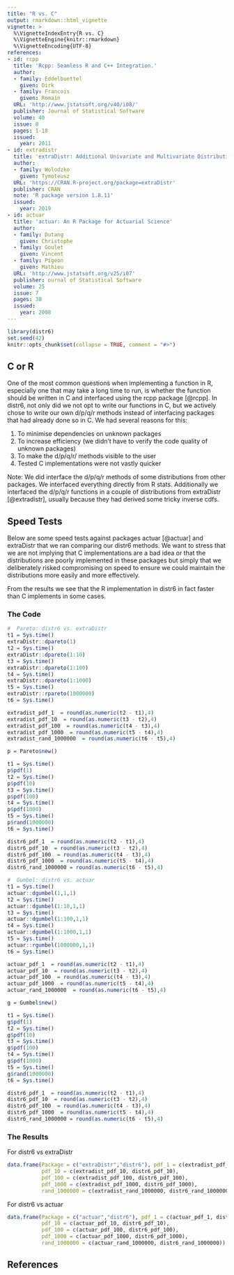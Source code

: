 ```yaml
---
title: "R vs. C"
output: rmarkdown::html_vignette
vignette: >
  %\VignetteIndexEntry{R vs. C}
  %\VignetteEngine{knitr::rmarkdown}
  %\VignetteEncoding{UTF-8}
references:
- id: rcpp
  title: 'Rcpp: Seamless R and C++ Integration.'
  author:
  - family: Eddelbuettel
    given: Dirk
  - family: Francois
    given: Romain
  URL: 'http://www.jstatsoft.org/v40/i08/'
  publisher: Journal of Statistical Software
  volume: 40
  issue: 8
  pages: 1-18
  issued:
    year: 2011
- id: extradistr
  title: 'extraDistr: Additional Univariate and Multivariate Distributions'
  author:
  - family: Wolodzko
    given: Tymoteusz
  URL: 'https://CRAN.R-project.org/package=extraDistr'
  publisher: CRAN
  note: 'R package version 1.8.11'
  issued:
    year: 2019
- id: actuar
  title: 'actuar: An R Package for Actuarial Science'
  author:
  - family: Dutang
    given: Christophe
  - family: Goulet
    given: Vincent
  - family: Pigeon
    given: Mathieu
  URL: 'http://www.jstatsoft.org/v25/i07'
  publisher: ournal of Statistical Software
  volume: 25
  issue: 7
  pages: 38
  issued:
    year: 2008
---
```


```r
library(distr6)
set.seed(42)
knitr::opts_chunk$set(collapse = TRUE, comment = "#>")
```

## C or R

One of the most common questions when implementing a function in R, especially one that may take a long time to run, is whether the function should be written in C and interfaced using the rcpp package [@rcpp]. In distr6, not only did we not opt to write our functions in C, but we actively chose to write our own d/p/q/r methods instead of interfacing packages that had already done so in C. We had several reasons for this:

1. To minimise dependencies on unknown packages
2. To increase efficiency (we didn't have to verify the code quality of unknown packages)
3. To make the d/p/q/r/ methods visible to the user
4. Tested C implementations were not vastly quicker

Note: We did interface the d/p/q/r methods of some distributions from other packages. We interfaced everything directly from R stats. Additionally we interfaced the d/p/q/r functions in a couple of distributions from extraDistr [@extradistr], usually because they had derived some tricky inverse cdfs.

## Speed Tests

Below are some speed tests against packages actuar [@actuar] and extraDistr  that we ran comparing our distr6 methods. We want to stress that we are not implying that C implementations are a bad idea or that the distributions are poorly implemented in these packages but simply that we deliberately risked compromising on speed to ensure we could maintain the distributions more easily and more effectively. 


From the results we see that the R implementation in distr6 in fact faster than C implements in some cases.

### The Code

```r
#  Pareto: distr6 vs. extraDistr
t1 = Sys.time()
extraDistr::dpareto(1)
t2 = Sys.time()
extraDistr::dpareto(1:10)
t3 = Sys.time()
extraDistr::dpareto(1:100)
t4 = Sys.time()
extraDistr::dpareto(1:1000)
t5 = Sys.time()
extraDistr::rpareto(1000000)
t6 = Sys.time()

extradist_pdf_1  = round(as.numeric(t2 - t1),4)
extradist_pdf_10  = round(as.numeric(t3 - t2),4)
extradist_pdf_100  = round(as.numeric(t4 - t3),4)
extradist_pdf_1000  = round(as.numeric(t5 - t4),4)
extradist_rand_1000000  = round(as.numeric(t6 - t5),4)

p = Pareto$new()

t1 = Sys.time()
p$pdf(1)
t2 = Sys.time()
p$pdf(10)
t3 = Sys.time()
p$pdf(100)
t4 = Sys.time()
p$pdf(1000)
t5 = Sys.time()
p$rand(1000000)
t6 = Sys.time()

distr6_pdf_1  = round(as.numeric(t2 - t1),4)
distr6_pdf_10  = round(as.numeric(t3 - t2),4)
distr6_pdf_100  = round(as.numeric(t4 - t3),4)
distr6_pdf_1000  = round(as.numeric(t5 - t4),4)
distr6_rand_1000000 = round(as.numeric(t6 - t5),4)

#  Gumbel: distr6 vs. actuar
t1 = Sys.time()
actuar::dgumbel(1,1,1)
t2 = Sys.time()
actuar::dgumbel(1:10,1,1)
t3 = Sys.time()
actuar::dgumbel(1:100,1,1)
t4 = Sys.time()
actuar::dgumbel(1:1000,1,1)
t5 = Sys.time()
actuar::rgumbel(1000000,1,1)
t6 = Sys.time()

actuar_pdf_1  = round(as.numeric(t2 - t1),4)
actuar_pdf_10  = round(as.numeric(t3 - t2),4)
actuar_pdf_100  = round(as.numeric(t4 - t3),4)
actuar_pdf_1000  = round(as.numeric(t5 - t4),4)
actuar_rand_1000000  = round(as.numeric(t6 - t5),4)

g = Gumbel$new()

t1 = Sys.time()
g$pdf(1)
t2 = Sys.time()
g$pdf(10)
t3 = Sys.time()
g$pdf(100)
t4 = Sys.time()
g$pdf(1000)
t5 = Sys.time()
g$rand(1000000)
t6 = Sys.time()

distr6_pdf_1  = round(as.numeric(t2 - t1),4)
distr6_pdf_10  = round(as.numeric(t3 - t2),4)
distr6_pdf_100  = round(as.numeric(t4 - t3),4)
distr6_pdf_1000  = round(as.numeric(t5 - t4),4)
distr6_rand_1000000 = round(as.numeric(t6 - t5),4)
```

### The Results

For distr6 vs extraDistr

```r
data.frame(Package = c("extraDistr","distr6"), pdf_1 = c(extradist_pdf_1, distr6_pdf_1),
           pdf_10 = c(extradist_pdf_10, distr6_pdf_10),
           pdf_100 = c(extradist_pdf_100, distr6_pdf_100),
           pdf_1000 = c(extradist_pdf_1000, distr6_pdf_1000),
           rand_1000000 = c(extradist_rand_1000000, distr6_rand_1000000))
```

For distr6 vs actuar

```r
data.frame(Package = c("actuar","distr6"), pdf_1 = c(actuar_pdf_1, distr6_pdf_1),
           pdf_10 = c(actuar_pdf_10, distr6_pdf_10),
           pdf_100 = c(actuar_pdf_100, distr6_pdf_100),
           pdf_1000 = c(actuar_pdf_1000, distr6_pdf_1000),
           rand_1000000 = c(actuar_rand_1000000, distr6_rand_1000000))
```


## References
